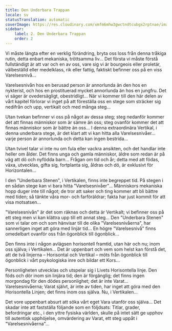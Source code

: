 ```yaml
---
title: Den Underbara Trappan
locale: sv
statusTranslation: automatic
coverImage: https://res.cloudinary.com/xmfm6mhw3gwctndtcubgx2rptnae/image/upload/v1740468922/small_cover_tratado_de_psicologia_revolucionaria_a4c0dca4e0.webp
sidebar:
    label: 2. Den Underbara Trappan
    order: 2
---
```

Vi måste längta efter en verklig förändring, bryta oss loss från denna tråkiga rutin, detta enbart mekaniska, tröttsamma liv... Det första vi måste förstå fullständigt är att var och en av oss, vare sig vi är bourgeois eller proletär, välbeställd eller medelklass, rik eller fattig, faktiskt befinner oss på en viss Varelsesnivå...

Varelsesnivån hos en berusad person är annorlunda än den hos en nykterist, och hos en prostituerad mycket annorlunda än hos en jungfru. Det vi säger är ovedersägligt, obestridligt... När vi kommer till den här delen av vårt kapitel förlorar vi inget på att föreställa oss en stege som sträcker sig nedifrån och upp, vertikalt och med många steg...

Utan tvekan befinner vi oss på något av dessa steg; steg nedanför kommer det att finnas människor som är sämre än oss; steg ovanför kommer det att finnas människor som är bättre än oss... I denna extraordinära Vertikal, i denna underbara stege, är det klart att vi kan hitta alla Varelsesnivåer... varje person är annorlunda och detta kan ingen bestrida...

Utan tvivel talar vi inte nu om fula eller vackra ansikten, och det handlar inte heller om ålder. Det finns unga och gamla människor, äldre som redan är på väg att dö och nyfödda barn... Frågan om tid och år; detta med att födas, växa, utvecklas, gifta sig, fortplanta sig, åldras och dö, är exklusivt för Horizontalen...

I den "Underbara Stenen", i Vertikalen, finns inte begreppet tid. På stegen i en sådan stege kan vi bara hitta "Varelsesnivåer"... Människors mekaniska hopp duger inte till något; de tror att saker och ting kommer att bli bättre med tiden; så tänkte våra mor- och farföräldrar; fakta har just kommit för att visa motsatsen...

"Varelsesnivån" är det som räknas och detta är Vertikalt; vi befinner oss på ett steg men vi kan klättra upp till ett annat steg... Den "Underbara Stenen" som vi talar om och som hänvisar till de olika "Varelsesnivåerna", har sannerligen inget att göra med linjär tid... En högre "Varelsesnivå" finns omedelbart ovanför oss från ögonblick till ögonblick...

Den finns inte i någon avlägsen horisontell framtid, utan här och nu; inom oss själva; i Vertikalen... Det är uppenbart och vem som helst kan förstå det, att de två linjerna – Horisontal och Vertikal – möts från ögonblick till ögonblick i vårt psykologiska inre och bildar ett Kors...

Personligheten utvecklas och utspelar sig i Livets Horisontella linje. Den föds och dör inom sin linjära tid; den är förgänglig; det finns ingen morgondag för den dödes personlighet; det är inte Varat... Varelsesnivåerna; Varat självt, är inte av tiden, har inget att göra med den Horisontella Linjen; det finns inom oss själva. Nu, i Vertikalen...

Det vore uppenbart absurt att söka vårt eget Vara utanför oss själva... Det skadar inte att fastställa följande som en följdsats: Titlar, grader, befordringar etc., i den yttre fysiska världen, skulle på intet sätt ge upphov till autentisk upphöjelse, omvärdering av Varat, ett steg uppåt i "Varelsesnivåerna"...

